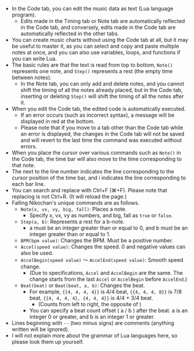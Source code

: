 
- In the Code tab, you can edit the music data as text (Lua language program).
  - Edits made in the Timing tab or Note tab are automatically reflected in the Code tab, and conversely, edits made in the Code tab are automatically reflected in the other tabs.
- You can create music charts without using the Code tab at all, but it may be useful to master it, as you can select and copy and paste multiple notes at once, and you can also use variables, loops, and functions if you can write Lua.
- The basic rules are that the text is read from top to bottom, `Note()` represents one note, and `Step()` represents a rest (the empty time between notes).
  - In the Note tab, you can only add and delete notes, and you cannot shift the timing of all the notes already placed, but in the Code tab, inserting or deleting `Step()` will shift the timing of all the notes after it.
- When you edit the Code tab, the edited code is automatically executed.
  - If an error occurs (such as incorrect syntax), a message will be displayed in red at the bottom.
  - Please note that if you move to a tab other than the Code tab while an error is displayed, the changes in the Code tab will not be saved and will revert to the last time the command was executed without errors.
- When you place the cursor over various commands such as `Note()` in the Code tab, the time bar will also move to the time corresponding to that note.
- The <CautionIcon /> next to the line number indicates the line corresponding to the cursor position of the time bar, and <span className="text-sm align-middle">i</span> indicates the line corresponding to each bar line.
- You can search and replace with Ctrl+F (⌘+F).
Please note that replacing is not Ctrl+R. (It will reload the page.)
- Falling Nikochan's unique commands are as follows.
  - `Note(x, vx, vy, big, fall)`: Places a note.
    - Specify x, vx, vy as numbers, and big, fall as `true` or `false`.
  - `Step(a, b)`: Represents a rest for a b-note.
    - a must be an integer greater than or equal to 0, and b must be an integer greater than or equal to 1.
  - `BPM(bpm value)`: Changes the BPM. Must be a positive number.
  - `Accel(speed value)`: Changes the speed. 0 and negative values can also be used.
  - `AccelBegin(speed value)` 〜 `AccelEnd(speed value)`: Smooth speed change.
    - (Due to specifications, `Accel` and `AccelBegin` are the same. The change starts from the last `Accel` or `AccelBegin` before `AccelEnd`.)
  - `Beat(beat)` or `Beat(beat, a, b)`: Changes the beat.
    - For example, `{{4, 4, 4, 4}}` is 4/4 beat,
    `{{4, 4, 4, 8}}` is 7/8 beat,
    `{{4, 4, 4, 4}, {4, 4, 4}}` is 4/4 + 3/4 beat.
      - (Counts from left to right, the opposite of <BeatSlime size={4} />)
    - You can specify a beat count offset ( a / b ) after the beat.
    a is an integer 0 or greater, and b is an integer 1 or greater.
- Lines beginning with `--` (two minus signs) are comments (anything written will be ignored).
- I will not explain more about the grammar of Lua languages here, so please look them up yourself.

